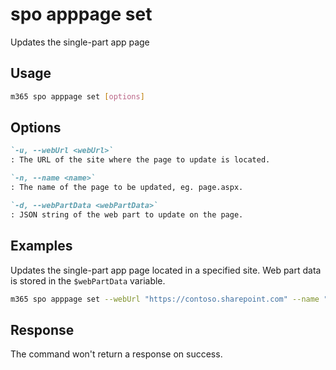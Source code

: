 
# spo apppage set

Updates the single-part app page

## Usage

```sh
m365 spo apppage set [options]
```

## Options

```md definition-list
`-u, --webUrl <webUrl>`
: The URL of the site where the page to update is located.

`-n, --name <name>`
: The name of the page to be updated, eg. page.aspx.

`-d, --webPartData <webPartData>`
: JSON string of the web part to update on the page.
```

<Global />

## Examples

Updates the single-part app page located in a specified site. Web part data is stored in the `$webPartData` variable.

```sh
m365 spo apppage set --webUrl "https://contoso.sharepoint.com" --name "Contoso.aspx" --webPartData $webPartData
```

## Response

The command won't return a response on success.
